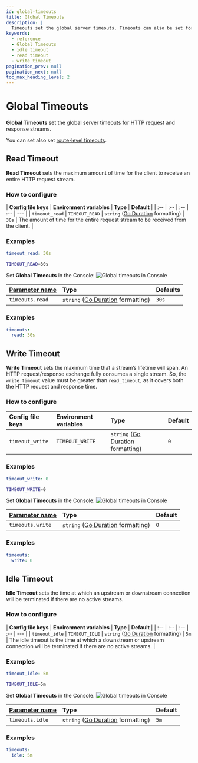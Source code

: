 ```yaml
---
id: global-timeouts
title: Global Timeouts
description: |
  Timeouts set the global server timeouts. Timeouts can also be set for individual routes.
keywords:
  - reference
  - Global Timeouts
  - idle timeout
  - read timeout
  - write timeout
pagination_prev: null
pagination_next: null
toc_max_heading_level: 2
---
```



# Global Timeouts

**Global Timeouts** set the global server timeouts for HTTP request and response streams.

You can set also set [route-level timeouts](/docs/reference/routes/timeouts).

## Read Timeout

**Read Timeout** sets the maximum amount of time for the client to receive an entire HTTP request stream.

### How to configure

<Tabs>
<TabItem value="Core" label="Core">

| **Config file keys** | **Environment variables** | **Type** | **Default** |
| :-- | :-- | :-- | :-- | --- |
| `timeout_read` | `TIMEOUT_READ` | `string` ([Go Duration](https://golang.org/pkg/time/#Duration.String) formatting) | `30s` | The amount of time for the entire request stream to be received from the client. |

### Examples

```yaml
timeout_read: 30s
```

```bash
TIMEOUT_READ=30s
```

</TabItem>
<TabItem value="Enterprise" label="Enterprise">

Set **Global Timeouts** in the Console: ![Global timeouts in Console](./img/timeouts/timeouts-default.png)

</TabItem>
<TabItem value="Kubernetes" label="Kubernetes">

| **[Parameter name](/docs/deploy/k8s/reference#timeouts)** | **Type** | **Defaults** |
| :-- | :-- | :-- |
| `timeouts.read` | `string` ([Go Duration](https://golang.org/pkg/time/#Duration.String) formatting) | `30s` |

### Examples

```yaml
timeouts:
  read: 30s
```

</TabItem>
</Tabs>

## Write Timeout

**Write Timeout** sets the maximum time that a stream’s lifetime will span. An HTTP request/response exchange fully consumes a single stream. So, the `write_timeout` value must be greater than `read_timeout`, as it covers both the HTTP request and response time.

### How to configure

<Tabs>
<TabItem value="Core" label="Core">

| **Config file keys** | **Environment variables** | **Type** | **Default** |
| :-- | :-- | :-- | :-- |
| `timeout_write` | `TIMEOUT_WRITE` | `string` ([Go Duration](https://golang.org/pkg/time/#Duration.String) formatting) | `0` |

### Examples

```yaml
timeout_write: 0
```

```bash
TIMEOUT_WRITE=0
```

</TabItem>
<TabItem value="Enterprise" label="Enterprise">

Set **Global Timeouts** in the Console: ![Global timeouts in Console](./img/timeouts/timeouts-default.png)

</TabItem>
<TabItem value="Kubernetes" label="Kubernetes">

| **[Parameter name](/docs/deploy/k8s/reference#timeouts)** | **Type** | **Default** |
| :-- | :-- | :-- |
| `timeouts.write` | `string` ([Go Duration](https://golang.org/pkg/time/#Duration.String) formatting) | `0` |

### Examples

```yaml
timeouts:
  write: 0
```

</TabItem>
</Tabs>

## Idle Timeout

**Idle Timeout** sets the time at which an upstream or downstream connection will be terminated if there are no active streams.

### How to configure

<Tabs>
<TabItem value="Core" label="Core">

| **Config file keys** | **Environment variables** | **Type** | **Default** |
| :-- | :-- | :-- | :-- | --- |
| `timeout_idle` | `TIMEOUT_IDLE` | `string` ([Go Duration](https://golang.org/pkg/time/#Duration.String) formatting) | `5m` | The idle timeout is the time at which a downstream or upstream connection will be terminated if there are no active streams. |

### Examples

```yaml
timeout_idle: 5m
```

```bash
TIMEOUT_IDLE=5m
```

</TabItem>
<TabItem value="Enterprise" label="Enterprise">

Set **Global Timeouts** in the Console: ![Global timeouts in Console](./img/timeouts/timeouts-default.png)

</TabItem>
<TabItem value="Kubernetes" label="Kubernetes">

| **[Parameter name](/docs/deploy/k8s/reference#timeouts)** | **Type** | **Default** |
| :-- | :-- | :-- |
| `timeouts.idle` | `string` ([Go Duration](https://golang.org/pkg/time/#Duration.String) formatting) | `5m` |

### Examples

```yaml
timeouts:
  idle: 5m
```

</TabItem>
</Tabs>
